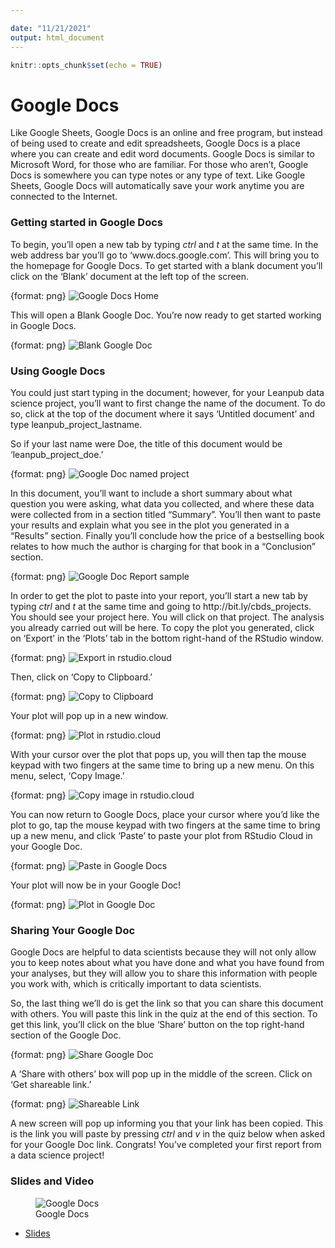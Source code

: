 ```yaml
---

date: "11/21/2021"
output: html_document
---
```


```r
knitr::opts_chunk$set(echo = TRUE)
```

# Google Docs

Like Google Sheets, Google Docs is an online and free program, but instead of being used to create and edit spreadsheets, Google Docs is a place where you can create and edit word documents. Google Docs is similar to Microsoft Word, for those who are familiar. For those who aren't, Google Docs is somewhere you can type notes or any type of text. Like Google Sheets, Google Docs will automatically save your work anytime you are connected to the Internet.  

### Getting started in Google Docs
To begin, you'll open a new tab by typing _ctrl_ and _t_ at the same time. In the web address bar you'll go to 'www.docs.google.com'. This will bring you to the homepage for Google Docs. To get started with a blank document you'll click on the 'Blank' document at the left top of the screen.

{format: png}
![Google Docs Home](https://docs.google.com/presentation/d/13arBfuP1WFhTca0XCZNMBB7G1gxn8ZCJhpxsqdpDz_A/export/png?id=13arBfuP1WFhTca0XCZNMBB7G1gxn8ZCJhpxsqdpDz_A&pageid=g2bfdb07292_0_151)

This will open a Blank Google Doc. You're now ready to get started working in Google Docs.

{format: png}
![Blank Google Doc](https://docs.google.com/presentation/d/13arBfuP1WFhTca0XCZNMBB7G1gxn8ZCJhpxsqdpDz_A/export/png?id=13arBfuP1WFhTca0XCZNMBB7G1gxn8ZCJhpxsqdpDz_A&pageid=g2f978f5b06_0_3)

### Using Google Docs

You could just start typing in the document; however, for your Leanpub data science project, you'll want to first change the name of the document. To do so, click at the top of the document where it says 'Untitled document' and type leanpub_project_lastname.

So if your last name were Doe, the title of this document would be 'leanpub_project_doe.'

{format: png}
![Google Doc named project](https://docs.google.com/presentation/d/13arBfuP1WFhTca0XCZNMBB7G1gxn8ZCJhpxsqdpDz_A/export/png?id=13arBfuP1WFhTca0XCZNMBB7G1gxn8ZCJhpxsqdpDz_A&pageid=g2f978f5b06_0_11)

In this document, you'll want to include a short summary about what question you were asking, what data you collected, and where these data were collected from in a section titled "Summary". You'll then want to paste your results and explain what you see in the plot you generated in a "Results" section. Finally you'll conclude how the price of a bestselling book relates to how much the author is charging for that book in a "Conclusion" section.

{format: png}
![Google Doc Report sample](https://docs.google.com/presentation/d/13arBfuP1WFhTca0XCZNMBB7G1gxn8ZCJhpxsqdpDz_A/export/png?id=13arBfuP1WFhTca0XCZNMBB7G1gxn8ZCJhpxsqdpDz_A&pageid=g2f978f5b06_0_16)

In order to get the plot to paste into your report, you'll start a new tab by typing _ctrl_ and _t_ at the same time and going to http://bit.ly/cbds_projects. You should see your project here. You will click on that project. The analysis you already carried out will be here. To copy the plot you generated, click on 'Export' in the 'Plots' tab in the bottom right-hand of the RStudio window.

{format: png}
![Export in rstudio.cloud](https://docs.google.com/presentation/d/13arBfuP1WFhTca0XCZNMBB7G1gxn8ZCJhpxsqdpDz_A/export/png?id=13arBfuP1WFhTca0XCZNMBB7G1gxn8ZCJhpxsqdpDz_A&pageid=g2f978f5b06_0_22)

Then, click on 'Copy to Clipboard.'

{format: png}
![Copy to Clipboard](https://docs.google.com/presentation/d/13arBfuP1WFhTca0XCZNMBB7G1gxn8ZCJhpxsqdpDz_A/export/png?id=13arBfuP1WFhTca0XCZNMBB7G1gxn8ZCJhpxsqdpDz_A&pageid=g2f978f5b06_0_36)

Your plot will pop up in a new window.

{format: png}
![Plot in rstudio.cloud](https://docs.google.com/presentation/d/13arBfuP1WFhTca0XCZNMBB7G1gxn8ZCJhpxsqdpDz_A/export/png?id=13arBfuP1WFhTca0XCZNMBB7G1gxn8ZCJhpxsqdpDz_A&pageid=g2f978f5b06_0_41)

With your cursor over the plot that pops up, you will then tap the mouse keypad with two fingers at the same time to bring up a new menu. On this menu, select, 'Copy Image.'

{format: png}
![Copy image in rstudio.cloud](https://docs.google.com/presentation/d/13arBfuP1WFhTca0XCZNMBB7G1gxn8ZCJhpxsqdpDz_A/export/png?id=13arBfuP1WFhTca0XCZNMBB7G1gxn8ZCJhpxsqdpDz_A&pageid=g2f978f5b06_0_46)

You can now return to Google Docs, place your cursor where you'd like the plot to go, tap the mouse keypad with two fingers at the same time to bring up a new menu, and click 'Paste' to paste your plot from RStudio Cloud in your Google Doc.

{format: png}
![Paste in Google Docs](https://docs.google.com/presentation/d/13arBfuP1WFhTca0XCZNMBB7G1gxn8ZCJhpxsqdpDz_A/export/png?id=13arBfuP1WFhTca0XCZNMBB7G1gxn8ZCJhpxsqdpDz_A&pageid=g2f978f5b06_0_57)

Your plot will now be in your Google Doc!

{format: png}
![Plot in Google Doc](https://docs.google.com/presentation/d/13arBfuP1WFhTca0XCZNMBB7G1gxn8ZCJhpxsqdpDz_A/export/png?id=13arBfuP1WFhTca0XCZNMBB7G1gxn8ZCJhpxsqdpDz_A&pageid=g2f978f5b06_0_61)

### Sharing Your Google Doc

Google Docs are helpful to data scientists because they will not only allow you to keep notes about what you have done and what you have found from your analyses, but they will allow you to share this information with people you work with, which is critically important to data scientists.

So, the last thing we'll do is get the link so that you can share this document with others. You will paste this link in the quiz at the end of this section. To get this link, you'll click on the blue 'Share' button on the top right-hand section of the Google Doc.

{format: png}
![Share Google Doc](https://docs.google.com/presentation/d/13arBfuP1WFhTca0XCZNMBB7G1gxn8ZCJhpxsqdpDz_A/export/png?id=13arBfuP1WFhTca0XCZNMBB7G1gxn8ZCJhpxsqdpDz_A&pageid=g2f978f5b06_0_68)


A 'Share with others' box will pop up in the middle of the screen. Click on 'Get shareable link.'

{format: png}
![Shareable Link](https://docs.google.com/presentation/d/13arBfuP1WFhTca0XCZNMBB7G1gxn8ZCJhpxsqdpDz_A/export/png?id=13arBfuP1WFhTca0XCZNMBB7G1gxn8ZCJhpxsqdpDz_A&pageid=g2f978f5b06_0_72)

A new screen will pop up informing you that your link has been copied. This is the link you will paste by pressing _ctrl_ and _v_ in the quiz below when asked for your Google Doc link. Congrats! You've completed your first report from a data science project!

### Slides and Video

![Google Docs](https://youtu.be/p-594SFMNa4)

* [Slides](https://docs.google.com/presentation/d/13arBfuP1WFhTca0XCZNMBB7G1gxn8ZCJhpxsqdpDz_A/edit?usp=sharing)

